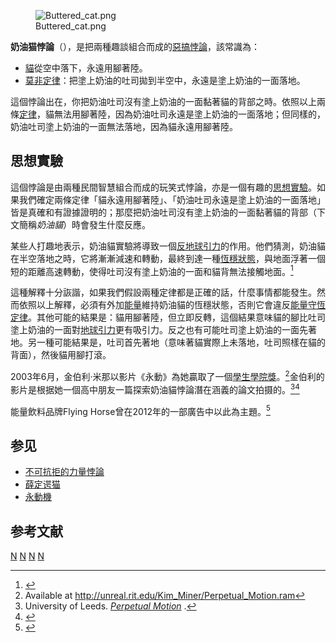{{noteTA
|T = zh-hans:黄油猫悖论;zh-hk:牛油貓悖論;zh-tw:奶油貓悖論;
|1 = zh-hans:黄油猫;zh-hk:牛油貓;zh-tw:奶油貓;
|2 = zh-hans:黄油吐司;zh-hk:西多士;zh-tw:奶油吐司;
|3 = zh-hans:吐司;zh-hk:多士;zh-tw:吐司;
|4 = zh-hans:黄油;zh-hk:牛油;zh-tw:奶油;
|5 = zh-cn:墨菲;zh-tw:莫非;zh-hk:墨菲;
}}

[[File:Buttered_cat.png|thumb]]

'''奶油猫悖論'''（{{lang-en|Buttered cat paradox}}），是把兩種趣談組合而成的[[惡搞|惡搞]][[悖論|悖論]]，該常識為：

*[[貓|貓]]從空中落下，永遠用腳著陸。
*[[莫非定律|莫非定律]]：把塗上奶油的吐司拋到半空中，永遠是塗上奶油的一面落地。

這個悖論出在，你把奶油吐司沒有塗上奶油的一面黏著貓的背部之時。依照以上兩條[[定律|定律]]，貓無法用腳著陸，因為奶油吐司永遠是塗上奶油的一面落地；但同樣的，奶油吐司塗上奶油的一面無法落地，因為貓永遠用腳著陸。

==思想實驗==
這個悖論是由兩種民間智慧組合而成的玩笑式悖論，亦是一個有趣的[[思想實驗|思想實驗]]。如果我們確定兩條定律「貓永遠用腳著陸」、「奶油吐司永遠是塗上奶油的一面落地」皆是真確和有證據證明的；那麼把奶油吐司沒有塗上奶油的一面黏著貓的背部（下文簡稱''奶油貓''）時會發生什麼反應。

某些人打趣地表示，奶油貓實驗將導致一個[[反地球引力|反地球引力]]的作用。他們猜測，奶油貓在半空落地之時，它將漸漸減速和轉動，最終到達一種[[恆穩狀態|恆穩狀態]]，與地面浮著一個短的距離高速轉動，使得吐司沒有塗上奶油的一面和貓背無法接觸地面。<ref>{{Cite web |url=http://www.waikato.ac.nz/fmd/newsletter/Newsletter_No14.pdf |title=UoWaikato newsletter |accessdate=2006-09-21 |archive-date=2009-09-02 |archive-url=https://web.archive.org/web/20090902143543/http://www.waikato.ac.nz/fmd/newsletter/Newsletter_No14.pdf |dead-url=yes }}</ref>

這種解釋十分詼諧，如果我們假設兩種定律都是正確的話，什麼事情都能發生。然而依照以上解釋，必須有外加[[能量|能量]]維持奶油貓的恆穩狀態，否則它會違反[[能量守恆定律|能量守恆定律]]。其他可能的結果是：貓用腳著陸，但立即反轉，這個結果意味貓的腳比吐司塗上奶油的一面對[[地球引力|地球引力]]更有吸引力。反之也有可能吐司塗上奶油的一面先著地。另一種可能結果是，吐司首先著地（意味著貓實際上未落地，吐司照樣在貓的背面），然後貓用腳打滾。

2003年6月，金伯利·米那以影片《永動》為她贏取了一個[[學生學院獎|學生學院獎]]。<ref>Available at http://unreal.rit.edu/Kim_Miner/Perpetual_Motion.ram{{dead link|date=2017年12月 |bot=InternetArchiveBot |fix-attempted=yes }}</ref>金伯利的影片是根据她一個高中朋友一篇探索奶油貓悖論潛在涵義的論文拍摄的。<ref>University of Leeds. [http://www.physics.leeds.ac.uk/pages/PerpetualMotion ''Perpetual Motion''] {{Wayback|url=http://www.physics.leeds.ac.uk/pages/PerpetualMotion |date=20081022204806 }}.</ref><ref>{{Cite web |url=http://www.scifidimensions.com/Apr04/oscaranimation.htm |title=Oscar Nominated Animated Shorts 2003 |access-date=2006-09-21 |archive-date=2012-02-04 |archive-url=https://web.archive.org/web/20120204063041/http://www.scifidimensions.com/Apr04/oscaranimation.htm |dead-url=yes }}</ref>

能量飲料品牌Flying Horse曾在2012年的一部廣告中以此為主題。<ref>{{Cite web |url=http://www.youtube.com/watch?v=Z8yW5cyXXRc |title=Flying Horse - Gatorrada (Cat-Toast) |accessdate=2013-08-16 |archive-date=2013-07-05 |archive-url=https://web.archive.org/web/20130705010025/http://www.youtube.com/watch?v=Z8yW5cyXXRc |dead-url=no }}</ref>

==参见==
*[[不可抗拒的力量悖論|不可抗拒的力量悖論]]
*[[薛定谔猫|薛定谔猫]]
*[[永動機|永動機]]
==参考文献==
{{Reflist}}

[[Category:悖论|N]]
[[Category:貓|N]]
[[Category:恶搞文化|N]]
[[Category:思想实验|N]]